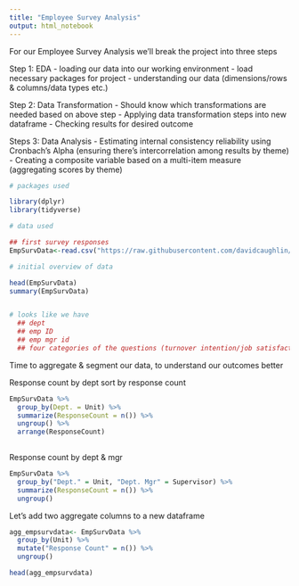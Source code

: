 ```yaml
---
title: "Employee Survey Analysis"
output: html_notebook
---
```


For our Employee Survey Analysis we'll break the project into three steps
 
 Step 1: EDA
  - loading our data into our working environment
  - load necessary packages for project
  - understanding our data (dimensions/rows & columns/data types etc.)
  
  
  Step 2: Data Transformation
  - Should know which transformations are needed based on above step
  - Applying data transformation steps into new dataframe
  - Checking results for desired outcome
  
  Steps 3: Data Analysis
  - Estimating internal consistency reliability using Cronbach's Alpha (ensuring there's intercorrelation among results by theme)
  - Creating a composite variable based on a multi-item measure (aggregating scores by theme)
 

```r
# packages used

library(dplyr)
library(tidyverse)
```


```r
# data used

## first survey responses
EmpSurvData<-read.csv("https://raw.githubusercontent.com/davidcaughlin/R-Tutorial-Data-Files/master/EmployeeSurveyData.csv")


```



```r
# initial overview of data

head(EmpSurvData)
summary(EmpSurvData)


# looks like we have 
  ## dept
  ## emp ID
  ## emp mgr id
  ## four categories of the questions (turnover intention/job satisfaction/engagement/exposure to incivility items)
```

Time to aggregate & segment our data, to understand our outcomes better


Response count by dept sort by response count

```r

EmpSurvData %>% 
  group_by(Dept. = Unit) %>% 
  summarize(ResponseCount = n()) %>% 
  ungroup() %>%
  arrange(ResponseCount)
 

```
 Response count by dept & mgr
```r

EmpSurvData %>% 
  group_by("Dept." = Unit, "Dept. Mgr" = Supervisor) %>% 
  summarize(ResponseCount = n()) %>% 
  ungroup()
```

Let's add two aggregate columns to a new dataframe

```r

agg_empsurvdata<- EmpSurvData %>% 
  group_by(Unit) %>% 
  mutate("Response Count" = n()) %>% 
  ungroup()

head(agg_empsurvdata)
```

